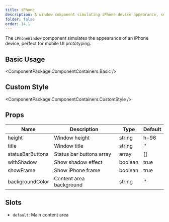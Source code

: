 ```yaml
---
title: iPhone
description: A window component simulating iPhone device appearance, suitable for mobile prototype display
folder: false
order: 14.1
---
```



The `iPhoneWindow` component simulates the appearance of an iPhone device, perfect for mobile UI prototyping.

## Basic Usage

<ComponentPackage.ComponentContainers.Basic />

## Custom Style

<ComponentPackage.ComponentContainers.CustomStyle />

## Props

| Name            | Description                | Type      | Default    |
| --------------- | ------------------------- | --------- | ---------- |
| height          | Window height             | string    | h-96       |
| title           | Window title              | string    | ''         |
| statusBarButtons| Status bar buttons array  | array     | []         |
| withShadow      | Show shadow effect        | boolean   | true       |
| showFrame       | Show iPhone frame         | boolean   | true       |
| backgroundColor | Content area background   | string    | ''         |

## Slots

- `default`: Main content area 
